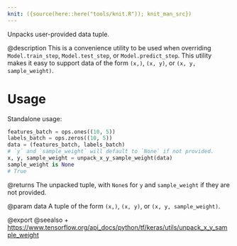 ```yaml
---
knit: ({source(here::here("tools/knit.R")); knit_man_src})
---
```

Unpacks user-provided data tuple.

@description
This is a convenience utility to be used when overriding
`Model.train_step`, `Model.test_step`, or `Model.predict_step`.
This utility makes it easy to support data of the form `(x,)`,
`(x, y)`, or `(x, y, sample_weight)`.

# Usage
Standalone usage:

```python
features_batch = ops.ones((10, 5))
labels_batch = ops.zeros((10, 5))
data = (features_batch, labels_batch)
# `y` and `sample_weight` will default to `None` if not provided.
x, y, sample_weight = unpack_x_y_sample_weight(data)
sample_weight is None
# True
```

@returns
The unpacked tuple, with `None`s for `y` and `sample_weight` if they are
not provided.

@param data
A tuple of the form `(x,)`, `(x, y)`, or `(x, y, sample_weight)`.

@export
@seealso
+ <https://www.tensorflow.org/api_docs/python/tf/keras/utils/unpack_x_y_sample_weight>
